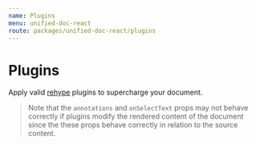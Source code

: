 ```yaml
---
name: Plugins
menu: unified-doc-react
route: packages/unified-doc-react/plugins
---
```



# Plugins

Apply valid [rehype](https://github.com/rehypejs/rehype/blob/master/doc/plugins.md) plugins to supercharge your document.

> Note that the `annotations` and `onSelectText` props may not behave correctly if plugins modify the rendered content of the document since the these props behave correctly in relation to the source content.

<PluginsExample />
